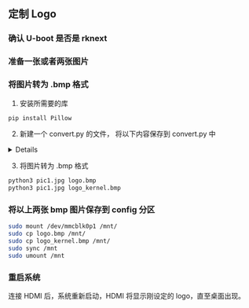 ## 定制 Logo

### 确认 U-boot 是否是 rknext

### 准备一张或者两张图片

### 将图片转为 .bmp 格式

1. 安装所需要的库

```bash
pip install Pillow
```

2. 新建一个 convert.py 的文件， 将以下内容保存到 convert.py 中

<details>

    <summary>convert.py</summary>

```py

from PIL import Image
import sys

class BMPImageInfo:
    def __init__(self, image_path):
        self.image_path = image_path

    def get_image_info(self):
        with Image.open(self.image_path) as img:

            width, height = img.size

            total_pixels = width * height
            return width, height, total_pixels

def main(image_file):
    image_info = BMPImageInfo(image_file)
    width, height, total_pixels = image_info.get_image_info()
    print(f"Image Width: {width} pixels")
    print(f"Image Height: {height} pixels")
    print(f"Total Pixels: {total_pixels}")

if __name__ == "__main__":
    if len(sys.argv) != 2:
        print("Usage: python3 get_bmp_info.py <image.bmp>")
    else:
        main(sys.argv[1])

```

</details>

3. 将图片转为 .bmp 格式

```bash
python3 pic1.jpg logo.bmp
python3 pic1.jpg logo_kernel.bmp
```

### 将以上两张 bmp 图片保存到 config 分区

```bash
sudo mount /dev/mmcblk0p1 /mnt/
sudo cp logo.bmp /mnt/
sudo cp logo_kernel.bmp /mnt/
sudo sync /mnt
sudo umount /mnt
```

### 重启系统

连接 HDMI 后，系统重新启动，HDMI 将显示刚设定的 logo，直至桌面出现。
